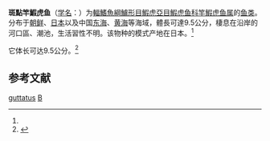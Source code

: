 {{Speciesbox
| taxon = Luciogobius guttatus
| status = NE
| status_system = IUCN3.1
| image = Luciogobius guttatus.jpg
| binomial_authority = (Gill, 1859)<ref name='id8347'>{{cite web| url =http://www.bioinfo.cn/db05/BjdwSpecies.php?action=view&id=8347| title =竿鰕虎鱼| work =《中国动物物种编目数据库》| publisher =中国科学院微生物研究所| author =中国科学院动物研究所| accessdate =2009-04-16| deadurl =yes| archiveurl =https://web.archive.org/web/20160305024812/http://www.bioinfo.cn/db05/BjdwSpecies.php?action=view&id=8347| archivedate =2016-03-05}}</ref>
| synonyms = *''Luciogobius martellii,Di Caporiacco, 1948''
}}

'''斑點竿鰕虎鱼'''（[[学名|学名]]：{{lang|la|''Luciogobius guttatus''}}）为[[輻鰭魚綱|輻鰭魚綱]][[鱸形目|鱸形目]][[鰕虎亞目|鰕虎亞目]][[鰕虎鱼科|鰕虎鱼科]][[竿鰕虎鱼属|竿鰕虎鱼属]]的[[鱼类|鱼类]]。分布于[[朝鲜|朝鲜]]、[[日本|日本]]以及中国[[东海|东海]]、[[黄海|黄海]]等海域，體長可達9.5公分，棲息在沿岸的河口區、潮池，生活習性不明。该物种的模式产地在日本。<ref name='id8347'/>

它体长可达9.5公分。<ref  name=fishbase>{{FishBase species | genus = Luciogobius | species =  guttatus | month = 9| year = 2010}}</ref>

== 参考文献 ==
{{reflist}}

{{Taxonbar|from=Q1044978}}

[[Category:竿鰕虎鱼属|guttatus]]
[[Category:_1859年描述的鱼类|B]]


{{鲈形目小作品}}